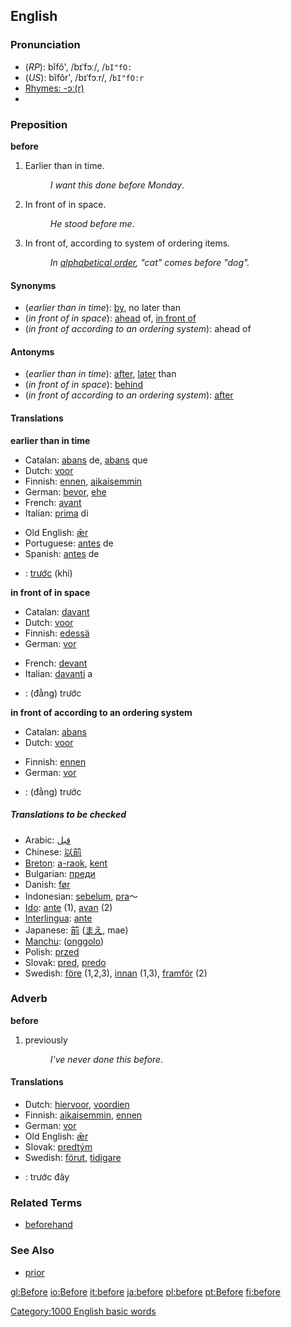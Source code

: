 ==English==

{{rank|these|two|us|90|before|see|over|know}}

===Pronunciation===
*(''RP''): bĭfô', /bɪˈfɔː/, /<tt>bI"fO:</tt>
*(''US''): bĭfôr', /bɪˈfɔːr/, /<tt>bI"fO:r</tt>
*[[rhymes:English:-ɔː(r)|Rhymes: -ɔː(r)]]
*{{audio|en-us-before.ogg|Audio (US)}}

=== Preposition ===
'''before'''

#Earlier than in time.
#:''I want this done before Monday''.
#In front of in space.
#:''He stood before me''.
#In front of, according to system of ordering items.
#:''In [[alphabetical order]], "cat" comes before "dog".''

====Synonyms====
*(''earlier than in time''): [[by]], no later than
*(''in front of in space''): [[ahead]] of, [[in front of]]
*(''in front of according to an ordering system''): ahead of

====Antonyms====
*(''earlier than in time''): [[after]], [[later]] than
*(''in front of in space''): [[behind]]
*(''in front of according to an ordering system''): [[after]]

==== Translations ====

'''earlier than in time'''
{{top}}
*Catalan: [[abans]] de, [[abans]] que
*Dutch: [[voor]]
*Finnish: [[ennen]], [[aikaisemmin]]
*German: [[bevor]], [[ehe]]
*French: [[avant]]
*Italian: [[prima]] di
{{mid}}
*Old English: [[ær|ǣr]]
*Portuguese: [[antes]] de
*Spanish: [[antes]] de
*{{vi}}: [[trước]] (khi)
{{bottom}}

'''in front of in space'''
{{top}}
*Catalan: [[davant]]
*Dutch: [[voor]]
*Finnish: [[edessä]]
*German: [[vor]]
{{mid}}
*French: [[devant]]
*Italian: [[davanti]] a
*{{vi}}: (đằng) trước
{{bottom}}

'''in front of according to an ordering system'''
{{top}}
*Catalan: [[abans]]
*Dutch: [[voor]]
{{mid}}
*Finnish: [[ennen]]
*German: [[vor]]
*{{vi}}: (đằng) trước
{{bottom}}

=====Translations to be checked=====
<!--Remove this section once all of the translations below have been moved into the tables above.-->
{{checktrans}}

*Arabic: [[قبل]]
*Chinese: [[以前]]
*[[Breton]]: [[a-raok]], [[kent]]
*Bulgarian: [[преди]]
*Danish: [[før]]
*Indonesian: [[belum|sebelum]], [[pra]]～
*[[Ido]]: [[ante]] (1), [[avan]] (2) 
*[[Interlingua]]: [[ante]]
*Japanese: [[前]] ([[まえ]], mae)
*[[Manchu]]: ([[onggolo]])
*Polish: [[przed]]
*Slovak: [[pred#Slovak|pred]], [[predo#Slovak|predo]]
*Swedish: [[före]] (1,2,3), [[innan]] (1,3), [[framför]] (2)

===Adverb===
'''before'''

#previously
#:''I've never done this before''.

==== Translations ====
*Dutch: [[hiervoor]], [[voordien]]
*Finnish: [[aikaisemmin]], [[ennen]]
*German: [[vor]]
*Old English: [[ær|ǣr]]
*Slovak: [[predtým]]
*Swedish: [[förut]], [[tidigare]]
*{{vi}}: trước đây

===Related Terms===
*[[beforehand]]
===See Also===
*[[prior]]
[[Category:1000 English basic words]]

[[gl:Before]]
[[io:Before]]
[[it:before]]
[[ja:before]]
[[pl:before]]
[[pt:Before]]
[[fi:before]]